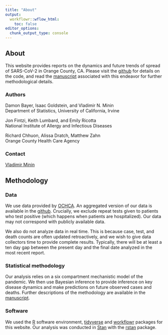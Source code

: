 ```yaml
---
title: "About"
output:
  workflowr::wflow_html:
    toc: false
editor_options:
  chunk_output_type: console
---
```


## About

This website provides reports on the dynamics and future trends of spread of SARS-CoV-2 in Orange County, CA. Please visit the [github](https://github.com/vnminin/uci_covid_modeling) for details on the code, and read the [manuscript](https://arxiv.org/abs/2009.02654) associated with this endeavor for further methodological details.

### Authors

Damon Bayer, Isaac Goldstein, and Vladimir N. Minin<br>
Department of Statistics, University of California, Irvine

Jon Fintzi, Keith Lumbard, and Emily Ricotta<br>
National Institute of Allergy and Infectious Diseases

Richard Chhuon, Alissa Dratch, Matthew Zahn<br>
Orange County Health Care Agency

### Contact
[Vladimir Minin](https://vnminin.github.io/)  

## Methodology

### Data
We use data provided by [OCHCA](https://www.ochealthinfo.com). An aggregated version of our data is available in the [github](https://github.com/vnminin/uci_covid_modeling/tree/master/data). Crucially, we exclude repeat tests given to patients who test positive (which happens when patients are hospitalized). Our data may not correspond with publicly available data. 

We also do not analyze data in real time. This is because case, test, and death counts are often updated retroactively, and we wish to give data collectors time to provide complete results. Typically, there will be at least a ten day gap between the present day and the final date analyzed in the most recent report. 

### Statistical methodology
Our analysis relies on a six compartment mechanistic model of the pandemic. We then use Bayesian inference to provide inference on key disease dynamics and make predictions on future observed cases and deaths. Further descriptions of the methodology are available in the [manuscript](https://arxiv.org/abs/2009.02654).

### Software
We used the [R](https://www.r-project.org/) software environment, [tidyverse](https://www.tidyverse.org/) and [workflowr](https://jdblischak.github.io/workflowr/) packages for this website. Our analysis was conducted in [Stan](https://mc-stan.org/) with the [rstan](https://mc-stan.org/users/interfaces/rstan) package. 
